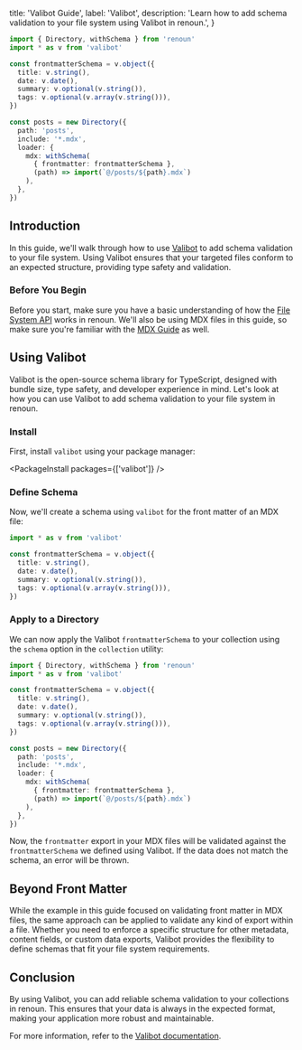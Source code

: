   title: 'Valibot Guide',
  label: 'Valibot',
  description:
    'Learn how to add schema validation to your file system using Valibot in renoun.',
}

```ts
import { Directory, withSchema } from 'renoun'
import * as v from 'valibot'

const frontmatterSchema = v.object({
  title: v.string(),
  date: v.date(),
  summary: v.optional(v.string()),
  tags: v.optional(v.array(v.string())),
})

const posts = new Directory({
  path: 'posts',
  include: '*.mdx',
  loader: {
    mdx: withSchema(
      { frontmatter: frontmatterSchema },
      (path) => import(`@/posts/${path}.mdx`)
    ),
  },
})
```

## Introduction

In this guide, we'll walk through how to use [Valibot](https://valibot.dev/) to add schema validation to your file system. Using Valibot ensures that your targeted files conform to an expected structure, providing type safety and validation.

### Before You Begin

Before you start, make sure you have a basic understanding of how the [File System API](/utilities/file-system) works in renoun. We'll also be using MDX files in this guide, so make sure you're familiar with the [MDX Guide](/guides/mdx) as well.

## Using Valibot

Valibot is the open-source schema library for TypeScript, designed with bundle size, type safety, and developer experience in mind. Let's look at how you can use Valibot to add schema validation to your file system in renoun.

### Install

First, install `valibot` using your package manager:

<PackageInstall packages={['valibot']} />

### Define Schema

Now, we'll create a schema using `valibot` for the front matter of an MDX file:

```ts
import * as v from 'valibot'

const frontmatterSchema = v.object({
  title: v.string(),
  date: v.date(),
  summary: v.optional(v.string()),
  tags: v.optional(v.array(v.string())),
})
```

### Apply to a Directory

We can now apply the Valibot `frontmatterSchema` to your collection using the `schema` option in the `collection` utility:

```ts highlightedLines="1,11-20"
import { Directory, withSchema } from 'renoun'
import * as v from 'valibot'

const frontmatterSchema = v.object({
  title: v.string(),
  date: v.date(),
  summary: v.optional(v.string()),
  tags: v.optional(v.array(v.string())),
})

const posts = new Directory({
  path: 'posts',
  include: '*.mdx',
  loader: {
    mdx: withSchema(
      { frontmatter: frontmatterSchema },
      (path) => import(`@/posts/${path}.mdx`)
    ),
  },
})
```

Now, the `frontmatter` export in your MDX files will be validated against the `frontmatterSchema` we defined using Valibot. If the data does not match the schema, an error will be thrown.

## Beyond Front Matter

While the example in this guide focused on validating front matter in MDX files, the same approach can be applied to validate any kind of export within a file. Whether you need to enforce a specific structure for other metadata, content fields, or custom data exports, Valibot provides the flexibility to define schemas that fit your file system requirements.

## Conclusion

By using Valibot, you can add reliable schema validation to your collections in renoun. This ensures that your data is always in the expected format, making your application more robust and maintainable.

For more information, refer to the [Valibot documentation](https://valibot.dev).
